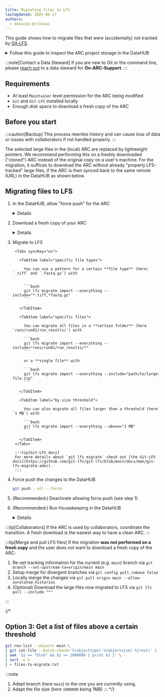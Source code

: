 ```yaml
---
title: Migrating files to LFS
lastUpdated: 2025-06-17
authors:
  - dominik-brilhaus
---
```



This guide shows how to migrate files that were (accidentally) not tracked by [Git-LFS](/nfdi4plants.knowledgebase/git/git-lfs).  

<details>
  <summary>Follow this guide to inspect the ARC project storage in the DataHUB</summary>
  <ProjectStorage />
</details> 

:::note[Contact a Data Steward]
If you are new to Git or the command line,  
please [reach out](https://nfdi4plants.org/support/) to a data steward for **On-ARC-Support**.
:::

## Requirements

- At least `Maintainer` level permission for the ARC being modified
- `Git` and `Git-LFS` installed locally
- Enough disk space to download a fresh copy of the ARC

## Before you start

:::caution[Backup]
This process rewrites history and can cause loss of data or issues with collaborators if not handled properly. 
:::

The selected large files in the (local) ARC are replaced by lightweight pointers. We recommend performing this on a freshly downloaded ("cloned") ARC instead of the original copy on a user's machine. For the migration, it suffices to download the ARC without already "properly LFS-tracked" large files, if the ARC is then synced back to the same remote (URL) in the DataHUB as shown below.

## Migrating files to LFS

<Steps>

1. In the DataHUB, allow "force push" for the ARC

    <details>
      <summary>Details</summary>
        <Steps>
        1. Open your ARC in the DataHUB
        2. Via the sidebar navigate to Settings --> Repository
        2. Open the section "Protected branches"
        3. Activate the button `Allowed to force push`
        ![](/nfdi4plants.knowledgebase/src/assets/images/datahub/datahub-arc-settings-force-push.drawio.png)
        </Steps>
    </details>

2. Download a fresh copy of your ARC

    <details>
      <summary>Details</summary>
        <Tabs syncKey="os">
          <TabItem label="via ARC Commander">
            ```bash
            arc get -n -r <ARC URL>
            ```
          </TabItem>
          <TabItem label="via Git">
            ```bash
            GIT_LFS_SKIP_SMUDGE=1 git clone --filter=blob:none <ARC URL>
            ```
          </TabItem>
        </Tabs>
    </details>

3. Migrate to LFS

        <Tabs syncKey="os">
          
          <TabItem label="specific file types">
            
            You can use a pattern for a certain **file type** (here: `.tiff` and `.fastq.gz`) with


            ```bash
            git lfs migrate import --everything --include="*.tiff,*fastq.gz"
            ```

          </TabItem>

          <TabItem label="specific files">

            You can migrate all files in a **certain folder** (here `runs/run01/run_results/`) with

            ```bash
            git lfs migrate import --everything --include="runs/run01/run_results/*"
            ```

            or a **single file** with

            ```bash
            git lfs migrate import --everything --include="path/to/large-file.zip"
            ```

          </TabItem>

          <TabItem label="by size threshold">

            You can also migrate all files larger than a threshold (here `1 MB`) with

            ```bash
            git lfs migrate import --everything --above="1 MB"
            ```

          </TabItem>
        </Tabs>

        :::tip[Git-LFS docs]
        For more details about `git lfs migrate` check out [the Git-LFS docs](https://github.com/git-lfs/git-lfs/blob/main/docs/man/git-lfs-migrate.adoc).
        :::

4. Force push the changes to the DataHUB

    ```bash
    git push --all --force
    ```


5. (Recommended:) Deactivate allowing force push (see step 1)

6. (Recommended:) Run Housekeeping in the DataHUB

    <details>
      <summary>Details</summary>
        <Steps>
        1. Open your ARC in the DataHUB
        2. Via the sidebar navigate to Settings --> General
        3. Open the section "Advanced"
        4. Click the button <btn>Run housekeeping</btn>
        5. Click the button <btn>Prune unreachable objects</btn>
        ![](/nfdi4plants.knowledgebase/src/assets/images/datahub/datahub-arc-settings-housekeeping.drawio.png)
        </Steps>
    </details>

</Steps>


:::tip[Collaborators]
If the ARC is used by collaborators, coordinate the transition.
A fresh download is the easiest way to have a clean ARC.
:::

:::tip[Merge and pull LFS files]
If the migration **was not performed on a fresh copy** and the user does not want to download a fresh copy of the ARC:
<Steps>
  1. Re-set tracking information for the current (e.g. `main`) branch via `git branch --set-upstream-to=origin/main main`
  2. Setup merge for divergent branches via `git config pull.rebase false`
  2. Locally merge the changes via `git pull origin main --allow-unrelated-histories` 
  2. (Optional) Download the large files now migrated to LFS via `git lfs pull --include "*"`
</Steps>
:::


{/* 

## Option 3: Get a list of files above a certain threshold

```bash
git rev-list --objects main \
| git cat-file --batch-check='%(objecttype) %(objectsize) %(rest)' \
| awk '$1 == "blob" && $2 >= 1000000 { print $3 }' \
| sort -u \
| > files-to-migrate.txt
```


:::note
1. Adapt branch (here `main`) to the one you are currently using. 
2. Adapt the file size (here `1000000` being 1MB)
:::
 */}




